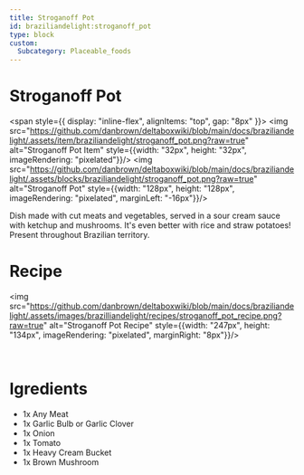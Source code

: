 ```yaml
---
title: Stroganoff Pot
id: braziliandelight:stroganoff_pot
type: block
custom:
  Subcategory: Placeable_foods
---
```


# Stroganoff Pot

<span style={{ display: "inline-flex", alignItems: "top", gap: "8px" }}>
  <img src="https://github.com/danbrown/deltaboxwiki/blob/main/docs/braziliandelight/.assets/item/braziliandelight/stroganoff_pot.png?raw=true"
         alt="Stroganoff Pot Item" style={{width: "32px", height: "32px", imageRendering: "pixelated"}}/>
  <img src="https://github.com/danbrown/deltaboxwiki/blob/main/docs/braziliandelight/.assets/blocks/braziliandelight/stroganoff_pot.png?raw=true"
         alt="Stroganoff Pot" style={{width: "128px", height: "128px", imageRendering: "pixelated", marginLeft: "-16px"}}/>
</span>

Dish made with cut meats and vegetables, served in a sour cream sauce with ketchup and mushrooms.
It's even better with rice and straw potatoes!
Present throughout Brazilian territory.

# Recipe

<img src="https://github.com/danbrown/deltaboxwiki/blob/main/docs/braziliandelight/.assets/images/brazilliandelight/recipes/stroganoff_pot_recipe.png?raw=true" alt="Stroganoff Pot Recipe" style={{width: "247px", height: "134px", imageRendering: "pixelated", marginRight: "8px"}}/>

<br/>

# Igredients

- 1x Any Meat
- 1x Garlic Bulb or Garlic Clover
- 1x Onion
- 1x Tomato
- 1x Heavy Cream Bucket
- 1x Brown Mushroom
